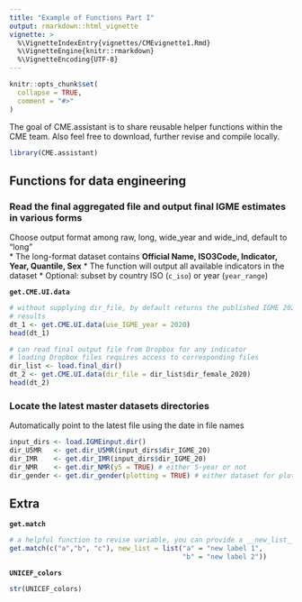 ---
title: "Example of Functions Part I"
output: rmarkdown::html_vignette
vignette: >
  %\VignetteIndexEntry{vignettes/CMEvignette1.Rmd}
  %\VignetteEngine{knitr::rmarkdown}
  %\VignetteEncoding{UTF-8}
---

```{r, include = FALSE}
knitr::opts_chunk$set(
  collapse = TRUE,
  comment = "#>"
)
```

The goal of CME.assistant is to share reusable helper functions within the CME team.
Also feel free to download, further revise and compile locally.

```{r}
library(CME.assistant)
```

## Functions for data engineering

### Read the final  aggregated file and output final IGME estimates in various forms
Choose output format among raw, long, wide_year and wide_ind, default to "long"  
* The long-format dataset contains __Official Name, ISO3Code, Indicator, Year, Quantile, Sex__
* The function will output all available indicators in the dataset
* Optional: subset by country ISO (`c_iso`) or year (`year_range`) 

**`get.CME.UI.data`**
```{r, eval = TRUE}
# without supplying dir_file, by default returns the published IGME 2020 final
# results
dt_1 <- get.CME.UI.data(use_IGME_year = 2020)
head(dt_1)
```

```{r, eval = FALSE}
# can read final output file from Dropbox for any indicator
# loading Dropbox files requires access to corresponding files
dir_list <- load.final_dir()
dt_2 <- get.CME.UI.data(dir_file = dir_list$dir_female_2020)
head(dt_2)
```


### Locate the latest master datasets directories  
Automatically point to the latest file using the date in file names  
```{r, eval = FALSE}
input_dirs <- load.IGMEinput.dir()
dir_U5MR   <- get.dir_U5MR(input_dirs$dir_IGME_20)
dir_IMR    <- get.dir_IMR(input_dirs$dir_IGME_20)
dir_NMR    <- get.dir_NMR(y5 = TRUE) # either 5-year or not
dir_gender <- get.dir_gender(plotting = TRUE) # either dataset for plotting or modeling
```


## Extra  
**`get.match`**
```{r}
# a helpful function to revise variable, you can provide a __new_list__ to define the labels
get.match(c("a","b", "c"), new_list = list("a" = "new label 1",
                                           "b" = "new label 2"))

```

**`UNICEF_colors`**
```{r}
str(UNICEF_colors)
```


